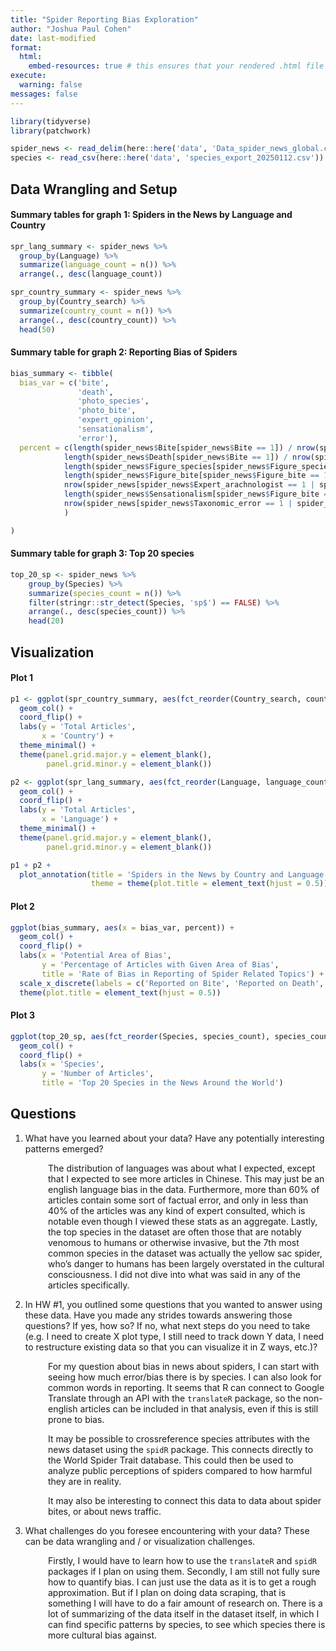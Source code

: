 ```yaml
---
title: "Spider Reporting Bias Exploration"
author: "Joshua Paul Cohen"
date: last-modified
format:
  html:
    embed-resources: true # this ensures that your rendered .html file is self-contained, so we (your instructors) can open it and view all your work
execute: 
  warning: false
messages: false
---
```


```r
library(tidyverse)
library(patchwork)

spider_news <- read_delim(here::here('data', 'Data_spider_news_global.csv'), delim = '\t')
species <- read_csv(here::here('data', 'species_export_20250112.csv'))
```

<!--This declares a CSS object that can be used to tab a whole block of text -->
<style>
    .tab-space {
        padding-left: 60px; /* Add padding to simulate a tab */
    }
</style>

## Data Wrangling and Setup

#### Summary tables for graph 1: Spiders in the News by Language and Country
```r
spr_lang_summary <- spider_news %>% 
  group_by(Language) %>% 
  summarize(language_count = n()) %>% 
  arrange(., desc(language_count))

spr_country_summary <- spider_news %>% 
  group_by(Country_search) %>% 
  summarize(country_count = n()) %>% 
  arrange(., desc(country_count)) %>% 
  head(50)
```


#### Summary table for graph 2: Reporting Bias of Spiders
```r
bias_summary <- tibble(
  bias_var = c('bite', 
               'death', 
               'photo_species', 
               'photo_bite', 
               'expert_opinion', 
               'sensationalism',
               'error'), 
  percent = c(length(spider_news$Bite[spider_news$Bite == 1]) / nrow(spider_news) * 100, 
            length(spider_news$Death[spider_news$Bite == 1]) / nrow(spider_news) * 100, 
            length(spider_news$Figure_species[spider_news$Figure_species == 1]) / nrow(spider_news) * 100, 
            length(spider_news$Figure_bite[spider_news$Figure_bite == 1]) / nrow(spider_news) * 100, 
            nrow(spider_news[spider_news$Expert_arachnologist == 1 | spider_news$Expert_doctor == 1 | spider_news$Expert_others == 1, ]) / nrow(spider_news) * 100, 
            length(spider_news$Sensationalism[spider_news$Figure_bite == 1]) / nrow(spider_news) * 100, 
            nrow(spider_news[spider_news$Taxonomic_error == 1 | spider_news$Venom_error == 1 | spider_news$Anatomy_error == 1 | spider_news$Photo_error == 1, ]) / nrow(spider_news) * 100
            )

)
```


#### Summary table for graph 3: Top 20 species
```r
top_20_sp <- spider_news %>% 
    group_by(Species) %>% 
    summarize(species_count = n()) %>% 
    filter(stringr::str_detect(Species, 'sp$') == FALSE) %>% 
    arrange(., desc(species_count)) %>% 
    head(20)
```

## Visualization

#### Plot 1
```r
p1 <- ggplot(spr_country_summary, aes(fct_reorder(Country_search, country_count), country_count)) + 
  geom_col() + 
  coord_flip() + 
  labs(y = 'Total Articles', 
       x = 'Country') + 
  theme_minimal() + 
  theme(panel.grid.major.y = element_blank(), 
        panel.grid.minor.y = element_blank())

p2 <- ggplot(spr_lang_summary, aes(fct_reorder(Language, language_count), language_count)) + 
  geom_col() + 
  coord_flip() + 
  labs(y = 'Total Articles', 
       x = 'Language') + 
  theme_minimal() + 
  theme(panel.grid.major.y = element_blank(), 
        panel.grid.minor.y = element_blank())

p1 + p2 + 
  plot_annotation(title = 'Spiders in the News by Country and Language', 
                  theme = theme(plot.title = element_text(hjust = 0.5)))
```

#### Plot 2
```r
ggplot(bias_summary, aes(x = bias_var, percent)) + 
  geom_col() + 
  coord_flip() +
  labs(x = 'Potential Area of Bias', 
       y = 'Percentage of Articles with Given Area of Bias', 
       title = 'Rate of Bias in Reporting of Spider Related Topics') + 
  scale_x_discrete(labels = c('Reported on Bite', 'Reported on Death', 'Factual Error', 'Consulted with Expert', 'Photo of Bite Shown', 'Photo of Spider Shown', 'Sensationalistic')) +
  theme(plot.title = element_text(hjust = 0.5))
```

#### Plot 3
```r
ggplot(top_20_sp, aes(fct_reorder(Species, species_count), species_count)) + 
  geom_col() + 
  coord_flip() + 
  labs(x = 'Species', 
       y = 'Number of Articles', 
       title = 'Top 20 Species in the News Around the World')
```

## Questions

1. What have you learned about your data? Have any potentially interesting patterns emerged?

<p class="tab-space">The distribution of languages was about what I expected, except that I expected to see more articles in Chinese. This may just be an english language bias in the data. Furthermore, more than 60% of articles contain some sort of factual error, and only in less than 40% of the articles was any kind of expert consulted, which is notable even though I viewed these stats as an aggregate. Lastly, the top species in the dataset are often those that are notably venomous to humans or otherwise invasive, but the 7th most common species in the dataset was actually the yellow sac spider, who's danger to humans has been largely overstated in the cultural consciousness. I did not dive into what was said in any of the articles specifically.</p>

2. In HW #1, you outlined some questions that you wanted to answer using these data. Have you made any strides towards answering those questions? If yes, how so? If no, what next steps do you need to take (e.g. I need to create X plot type, I still need to track down Y data, I need to restructure existing data so that you can visualize it in Z ways, etc.)?

<p class="tab-space">For my question about bias in news about spiders, I can start with seeing how much error/bias there is by species. I can also look for common words in reporting. It seems that R can connect to Google Translate through an API with the `translateR` package, so the non-english articles can be included in that analysis, even if this is still prone to bias.</p>

<p class="tab-space">It may be possible to crossreference species attributes with the news dataset using the `spidR` package. This connects directly to the World Spider Trait database. This could then be used to analyze public perceptions of spiders compared to how harmful they are in reality.</p>

<p class="tab-space">It may also be interesting to connect this data to data about spider bites, or about news traffic.</p>

3. What challenges do you foresee encountering with your data? These can be data wrangling and / or visualization challenges. 

<p class="tab-space">Firstly, I would have to learn how to use the `translateR` and `spidR` packages if I plan on using them. Secondly, I am still not fully sure how to quantify bias. I can just use the data as it is to get a rough approximation. But if I plan on doing data scraping, that is something I will have to do a fair amount of research on. There is a lot of summarizing of the data itself in the dataset itself, in which I can find specific patterns by species, to see which species there is more cultural bias against.</p>